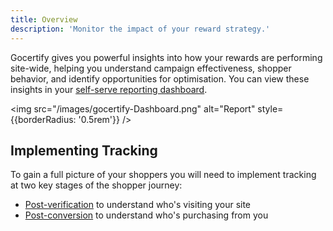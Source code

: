 ```yaml
---
title: Overview
description: 'Monitor the impact of your reward strategy.'
---
```


Gocertify gives you powerful insights into how your rewards are performing site-wide, helping you
understand campaign effectiveness, shopper behavior, and identify opportunities for optimisation. You can view these insights in your [self-serve reporting dashboard](/section/trackImpact/reportingDashboard).

<img src="/images/gocertify-Dashboard.png" alt="Report" style={{borderRadius: '0.5rem'}} />

## Implementing Tracking
To gain a full picture of your shoppers you will need to implement tracking at two key stages of the shopper journey:

- [Post-verification](/section/trackImpact/shopperInsights) to understand who's visiting your site
- [Post-conversion](/section/trackImpact/transactionTracking) to understand who's purchasing from you






